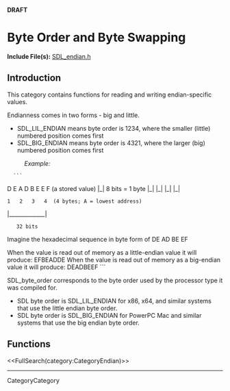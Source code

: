 <!-- #master-page:CategoryTemplate -->
<!-- #master-date:Unknown-Date -->
<!-- format wiki -->
<!-- language en -->
'''DRAFT'''

= Byte Order and Byte Swapping =

'''Include File(s):'''  [http://hg.libsdl.org/SDL/file/68dfd6df47da/include/SDL_endian.h SDL_endian.h]


== Introduction ==
This category contains functions for reading and writing endian-specific values.

Endianness comes in two forms - big and little.  
* SDL_LIL_ENDIAN means byte order is 1234, where the smaller (little) numbered position comes first
* SDL_BIG_ENDIAN means byte order is 4321, where the larger (big) numbered position comes first

: ''Example:''
   ```
D E A D B E E F   (a stored value)
|_|
8 bits = 1 byte
|_| |_| |_| |_|
 1   2   3   4  (4 bytes; A = lowest address)
|_____________|
    32 bits

Imagine the hexadecimal sequence in byte form of DE AD BE EF

When the value is read out of memory as a little-endian value it will produce:
EFBEADDE
When the value is read out of memory as a big-endian value it will produce:
DEADBEEF
```

SDL_byte_order corresponds to the byte order used by the processor type it was compiled for.
* SDL byte order is SDL_LIL_ENDIAN for x86, x64, and similar systems that use the little endian byte order.
* SDL byte order is SDL_BIG_ENDIAN for PowerPC Mac and similar systems that use the big endian byte order.


== Functions ==

<<FullSearch(category:CategoryEndian)>>

----
CategoryCategory
